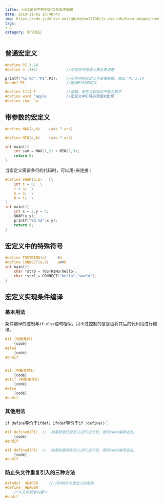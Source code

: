 ```yaml
---
title: 小记C语言中的宏定义及条件编译
date: 2019-11-02 16:48:43
img: https://cdn.jsdelivr.net/gh/mahoo12138/js-css-cdn/hexo-images/cover/c.jpg
tags: 
- C
category: 学习笔记
---
```


## 普通宏定义

```c
#define PI 3.14
#define a (1+2)				//添加括号使语义表达更清楚

printf("%s:%d","PI",PI);	//引号中的宏定义不会被替换，输出：PI:3.14
#undef PI					//取消PI的宏定义

#define 1111 F				//报错，宏定义起始位不能为数字
#define word "apple			//宏定义中引号必须成对出现
#define char ‘a
```

## 带参数的宏定义

```c
#define MAX(a,b)	(a>b ? a:b)

#define MIN(a,b)	(a<b ? a:b)

int main(){
    int sum = MAX(1,2) + MIN(2,3);
    return 0;
}
```

当宏定义需要多行的代码时，可以用`\`来连接：

```c
#define SWAP(a,b)   {\
    int t = 0;  \
    t = a;  \
    a = b;  \
    b = t;  \
}
int main(){
    int x = 2,y = 3;
    SWAP(x,y);
    printf("%d,%d",x,y);
    return 0;
}
```

## 宏定义中的特殊符号

```c
#define TOSTRING(a)		#a
#define CONNECT(a,b)	a##b
int main(){
    char *str0 = TOSTRING(hello);
    char *str1 = CONNECT("hello","world");
}
```

## 宏定义实现条件编译

###  **基本用法** 

条件编译的控制与`if-else`语句相似，只不过控制的是是否将其后的代码段进行编译。

```c
#if (判断条件)
	{code}
#else
    {code}
#endif
```

```c

#if (判断条件1)
	{code}
#elif (判断条件2)
    {code}
#else
    {code}
#endif
```

### 其他用法

`if define`等价于`ifdef`，`ifndef`等价于`if !define()`：

```c
#if defined(PI)  //  如果前面已经定义过PI这个宏，就将code编译进去。
    {code}
#endif

#if defined(PI)  //  如果前面没有定义过PI这个宏，就将code编译进去。
    {code}
#endif
```

### 防止头文件重复引入的三种方法

```c
#ifndef _HEADER		//_HEADER为自定义的名称
#define _HEADER
	/*头文件其余内容*/
#endif
```

